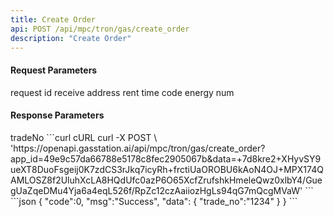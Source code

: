 ```yaml
---
title: Create Order
api: POST /api/mpc/tron/gas/create_order
description: "Create Order"
---
```


#### Request Parameters
<ParamField query="request_id" type="string" required>
    request id
</ParamField>
<ParamField query="receive_address" type="string">
    receive address
</ParamField>
<ParamField query="service_charge_type" type="string">
    rent time code
</ParamField>
<ParamField query="energy_num" type="string">
    energy num
</ParamField>

#### Response Parameters
<Expandable title="object">
    <ResponseField name="tradeNo" type="string">tradeNo</ResponseField>
</Expandable>



<RequestExample>
    ```curl cURL
    curl -X POST \
    'https://openapi.gasstation.ai/api/mpc/tron/gas/create_order?app_id=49e9c57da66788e5178c8fec2905067b&data=+7d8kre2+XHyvSY9ueXT8DuoFsgeij0K7zdCS3rJkq7icyRh+frctiUaOROBU6kAoN4OJ+MPX174QAMLOSZ8f2UluhXcLA8HQdUfc0azP6O65XcfZrufshkHmeleQwz0xlbY4/GuegUaZqeDMu4Yja6a4eqL526f/RpZc12czAaiiozHgLs94qG7mQcgMVaW'
    ```
</RequestExample>



<ResponseExample>
    ```json
    {
        "code":0,
        "msg":"Success",
        "data":
    {
        "trade_no":"1234"
    }
    }
    ```
</ResponseExample>